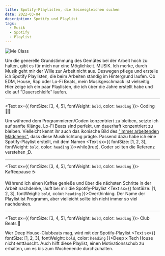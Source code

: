 ```yaml
---
title: Spotify-Playlisten, die Seinesgleichen suchen
date: 2022-03-04
description: Spotify und Playlist
tags:
  - Musik
  - Spotify
  - Playlist
---
```



![Me Class](./spotify-logo.png)

Um die generelle Grundstimmung des Gemütes bei der Arbeit hoch zu halten, gibt es für mich nur eine Möglichkeit. MUSIK.
Ich merke, durch Musik geht mir der Wille zur Arbeit nicht aus. Deswegen pflege und erstelle ich Spotify Playlisten, die beim Arbeiten ständig im Hintergrund laufen.
Ob EDM, House, Rap oder Lo-Fi Beats, mein Musikgeschmack ist vielseitig.
Hier zeige ich ein paar Playlisten, die ich über die Jahre erstellt habe und die auf "Dauerschleife" laufen.


---

<Text sx={{ fontSize: [3, 4, 5], fontWeight: `bold`, color: `heading` }}>
Coding 👨‍💻
</Text> <br/>

Um während dem Programmieren/Coden konzentriert zu bleiben, setzte ich auf sanfte Klänge. Lo-Fi Beats sind perfekt, um dauerhaft konzentriert zu bleiben.
Vielleicht kennt ihr auch das ikonische Bild des ["immer arbeitenden Mädchens"](https://www.youtube.com/watch?v=lTRiuFIWV54), dass diese Musikrichtung prägte. Passend dazu habe ich eine Spotify-Playlist erstellt,
mit dem Namen <Text sx={{ fontSize: [1, 2, 3], fontWeight: `bold`, color: `heading` }}>while(true)</Text>. Coder sollten die Referenz verstehen ;D.

<SpotifyPlayer
  uri="spotify:user:bbcamerica:playlist:4gwSMPxoYHfpdyzH9xF4KZ?si=Nb9HRCedSR2nkolayaleUA"
  size="large"
  theme="black"
  view="list"
/>

---

<Text sx={{ fontSize: [3, 4, 5], fontWeight: `bold`, color: `heading` }}>
Kaffeepause ☕
</Text> <br/>

Während ich einen Kaffee genieße und über die nächsten Schritte in der Arbeit nachdenke, läuft bei mir die Spotify-Playlist <Text sx={{ fontSize: [1, 2, 3], fontWeight: `bold`, color: `heading` }}>Overthinking</Text>.
Der Name der Playlist ist Programm, aber vielleicht sollte ich nicht immer so viel nachdenken.

<SpotifyPlayer
  uri="spotify:user:bbcamerica:playlist:1fZOqF4IcPLSrprRIprTEp?si=77dd83e9fc404742"
  size="large"
  theme="black"
  view="list"
/>

---

<Text sx={{ fontSize: [3, 4, 5], fontWeight: `bold`, color: `heading` }}>
Club Beats 🎵
</Text> <br/>

Wer Deep House-Clubbeats mag, wird mit der Spotify-Playlist <Text sx={{ fontSize: [1, 2, 3], fontWeight: `bold`, color: `heading` }}>Deep x Tech House</Text> nicht enttäuscht.
Auch hilft diese Playlist, einen Motivationsschub zu erhalten, um es bis zum Wochenende durchzuhalten.

<SpotifyPlayer
  uri="spotify:user:bbcamerica:playlist:1gRxQp9ZQghdQHzDH6F2pA?si=011bcc3bc03d4f97"
  size="large"
  theme="black"
  view="list"
/>